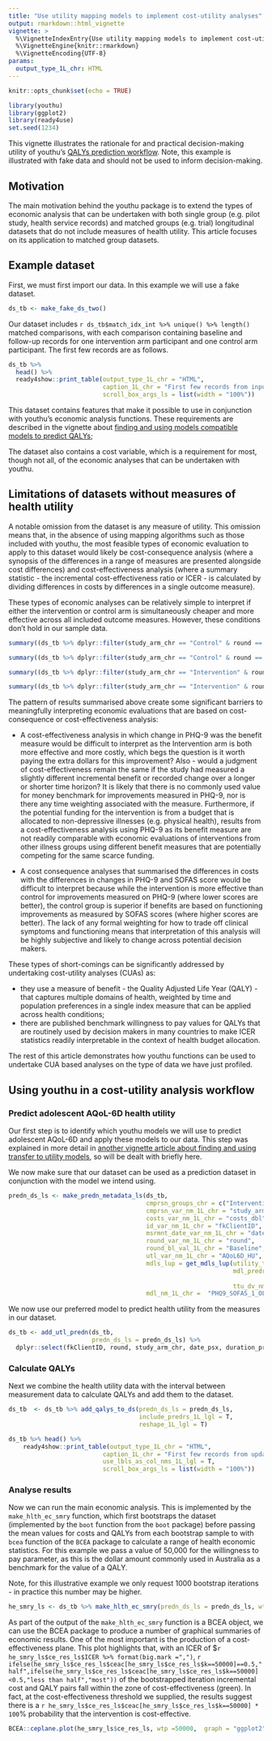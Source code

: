 ```yaml
---
title: "Use utility mapping models to implement cost-utility analyses"
output: rmarkdown::html_vignette
vignette: >
  %\VignetteIndexEntry{Use utility mapping models to implement cost-utility analyses}
  %\VignetteEngine{knitr::rmarkdown}
  %\VignetteEncoding{UTF-8}
params:
  output_type_1L_chr: HTML
---
```


```r
knitr::opts_chunk$set(echo = TRUE)
```
```r
library(youthu)
library(ggplot2)
library(ready4use)
set.seed(1234)
```
This vignette illustrates the rationale for and practical decision-making utility of youthu's [QALYs prediction workflow](https://ready4-dev.github.io/youthu/articles/Prediction_With_Mdls.html). Note, this example is illustrated with fake data and should not be used to inform decision-making.

## Motivation
The main motivation behind the youthu package is to extend the types of economic analysis that can be undertaken with both single group (e.g. pilot study, health service records) and matched groups (e.g. trial) longitudinal datasets that do not include measures of health utility. This article focuses on its application to matched group datasets.

## Example dataset 
First, we must first import our data. In this example we will use a fake dataset.

```r
ds_tb <- make_fake_ds_two()
```

Our dataset includes `r ds_tb$match_idx_int %>% unique() %>% length()` matched comparisons, with each comparison containing baseline and follow-up records for one intervention arm participant and one control arm participant. The first few records are as follows.

```r
ds_tb %>% 
  head() %>%
  ready4show::print_table(output_type_1L_chr = "HTML",
                          caption_1L_chr = "First few records from input dataset",
                          scroll_box_args_ls = list(width = "100%"))
```

This dataset contains features that make it possible to use in conjunction with youthu's economic analysis functions. These requirements are described in the vignette about [finding and using models compatible models to predict QALYs](https://ready4-dev.github.io/youthu/articles/Prediction_With_Mdls.html);

The dataset also contains a cost variable, which is a requirement for most, though not all, of the economic analyses that can be undertaken with youthu. 

## Limitations of datasets without measures of health utility
A notable omission from the dataset is any measure of utility. This omission means that, in the absence of using mapping algorithms such as those included with youthu, the most feasible types of economic evaluation to apply to this dataset would likely be cost-consequence analysis (where a synopsis of the differences in a range of measures are presented alongside cost differences) and cost-effectiveness analysis (where a summary statistic - the incremental cost-effectiveness ratio or ICER - is calculated by dividing differences in costs by differences in a single outcome measure).

These types of economic analyses can be relatively simple to interpret if either the intervention or control arm is simultaneously cheaper and more effective across all included outcome measures. However, these conditions don't hold in our sample data.

```r
summary((ds_tb %>% dplyr::filter(study_arm_chr == "Control" & round == "Baseline"))[5:6])
```
```r
summary((ds_tb %>% dplyr::filter(study_arm_chr == "Control" & round == "Follow-up"))[5:7])
```

```r
summary((ds_tb %>% dplyr::filter(study_arm_chr == "Intervention" & round == "Baseline"))[5:6])
```

```r
summary((ds_tb %>% dplyr::filter(study_arm_chr == "Intervention" & round == "Follow-up"))[5:7])
```

The pattern of results summarised above create some significant barriers to meaningfully interpreting economic evaluations that are based on cost-consequence or cost-effectiveness analysis:

- A cost-effectiveness analysis in which change in PHQ-9 was the benefit measure would be difficult to interpret as the Intervention arm is both more effective and more costly, which begs the question is it worth paying the extra dollars for this improvement? Also - would a judgment of cost-effectiveness remain the same if the study had measured a slightly different incremental benefit or recorded change over a longer or shorter time horizon? It is likely that there is no commonly used value for money benchmark for improvements measured in PHQ-9, nor is there any time weighting associated with the measure. Furthermore, if the potential funding for the intervention is from a budget that is allocated to non-depressive illnesses (e.g. physical health), results from a cost-effectiveness analysis using PHQ-9 as its benefit measure are not readily comparable with economic evaluations of interventions from other illness groups using different benefit measures that are potentially competing for the same scarce funding.

- A cost consequence analyses that summarised the differences in costs with the differences in changes in PHQ-9 and SOFAS score would be difficult to interpret because while the intervention is more effective than control for improvements measured on PHQ-9 (where lower scores are better), the control group is superior if benefits are based on functioning improvements as measured by SOFAS scores (where higher scores are better). The lack of any formal weighting for how to trade off clinical symptoms and functioning means that interpretation of this analysis will be highly subjective and likely to change across potential decision makers.

These types of short-comings can be significantly addressed by undertaking cost-utility analyses (CUAs) as:

- they use a measure of benefit - the Quality Adjusted Life Year (QALY) - that captures multiple domains of health, weighted by time and population preferences in a single index measure that can be applied across health conditions;
- there are published benchmark willingness to pay values for QALYs that are routinely used by decision makers in many countries to make ICER statistics readily interpretable in the context of health budget allocation.

The rest of this article demonstrates how youthu functions can be used to undertake CUA based analyses on the type of data we have just profiled.

## Using youthu in a cost-utility analysis workflow

### Predict adolescent AQoL-6D health utility
Our first step is to identify which youthu models we will use to predict adolescent AQoL-6D  and apply these models to our data. This step was explained in more detail in [another vignette article about finding and using transfer to utility models](https://ready4-dev.github.io/youthu/articles/Prediction_With_Mdls.html), so will be dealt with briefly here.

We now make sure that our dataset can be used as a prediction dataset in conjunction with the model we intend using. 

```r
predn_ds_ls <- make_predn_metadata_ls(ds_tb,
                                      cmprsn_groups_chr = c("Intervention", "Control"),
                                      cmprsn_var_nm_1L_chr = "study_arm_chr",
                                      costs_var_nm_1L_chr = "costs_dbl",
                                      id_var_nm_1L_chr = "fkClientID",
                                      msrmnt_date_var_nm_1L_chr = "date_psx",
                                      round_var_nm_1L_chr = "round",
                                      round_bl_val_1L_chr = "Baseline",
                                      utl_var_nm_1L_chr = "AQoL6D_HU",
                                      mdls_lup = get_mdls_lup(utility_type_chr = "AQoL-6D",
                                                              mdl_predrs_in_ds_chr = c("PHQ9 total score",
                                                                                       "SOFAS total score"),
                                                              ttu_dv_nms_chr = "TTU"),
                                      mdl_nm_1L_chr =  "PHQ9_SOFAS_1_OLS_CLL")
```

We now use our preferred model to predict health utility from the measures in our dataset.

```r
ds_tb <- add_utl_predn(ds_tb,
                       predn_ds_ls = predn_ds_ls) %>%
  dplyr::select(fkClientID, round, study_arm_chr, date_psx, duration_prd, dplyr::everything())
```

### Calculate QALYs
Next we combine the health utility data with the interval between measurement data to calculate QALYs and add them to the dataset.

```r
ds_tb  <- ds_tb %>% add_qalys_to_ds(predn_ds_ls = predn_ds_ls,
                                    include_predrs_1L_lgl = T,
                                    reshape_1L_lgl = T)
```

```r
ds_tb %>% head() %>%
    ready4show::print_table(output_type_1L_chr = "HTML",
                          caption_1L_chr = "First few records from updated dataset with QALYs", 
                          use_lbls_as_col_nms_1L_lgl = T,
                          scroll_box_args_ls = list(width = "100%"))
```

### Analyse results
Now we can run the main economic analysis. This is implemented by the `make_hlth_ec_smry`{.R} function, which first bootstraps the dataset (implemented by the `boot` function from the `boot` package) before passing the mean values for costs and QALYs from each bootstrap sample to with `bcea` function of the `BCEA` package to calculate a range of health economic statistics. For this example we pass a value of 50,000 for the willingness to pay parameter, as this is the dollar amount commonly used in Australia as a benchmark for the value of a QALY.

Note, for this illustrative example we only request 1000 bootstrap iterations - in practice this number may be higher.

```r
he_smry_ls <- ds_tb %>% make_hlth_ec_smry(predn_ds_ls = predn_ds_ls, wtp_dbl = 50000, bootstrap_iters_1L_int = 1000L)
```

As part of the output of the `make_hlth_ec_smry`{.R} function is a BCEA object, we can use the BCEA package to produce a number of graphical summaries of economic results. One of the most important is the production of a cost-effectiveness plane. This plot highlights that, with an ICER of \$`r he_smry_ls$ce_res_ls$ICER %>% format(big.mark =",")`, `r ifelse(he_smry_ls$ce_res_ls$ceac[he_smry_ls$ce_res_ls$k==50000]==0.5,"half",ifelse(he_smry_ls$ce_res_ls$ceac[he_smry_ls$ce_res_ls$k==50000]<0.5,"less than half","most"))` of the bootstrapped iteration incremental cost and QALY pairs fall within the zone of cost-effectiveness (green). In fact, at the cost-effectiveness threshold we supplied, the results suggest there is a `r he_smry_ls$ce_res_ls$ceac[he_smry_ls$ce_res_ls$k==50000] * 100`% probability that the intervention is cost-effective.

```r
BCEA::ceplane.plot(he_smry_ls$ce_res_ls, wtp =50000,  graph = "ggplot2", theme = ggplot2::theme_light())
```
